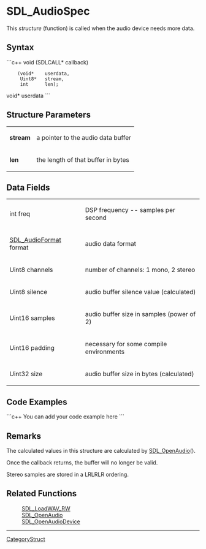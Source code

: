 <!-- pragma section-numbers off -->
<!-- pragma disable-camelcase -->

= SDL_AudioSpec =
This ''structure'' (function) is called when the audio device needs more data.


<!-- Remove this comment from the Struct page when creating page.  
To automatically show Data Fields content from this page on a function page place the following markup in the Remarks section of the related function(s), where structure is replaced by the actual structure name:
<<Include(SDL_structure, , , from="== Data Fields ==", to="== Code Examples ==")>> -->

== Syntax ==
```c++
void (SDLCALL* callback)
     (void*    userdata, 
      Uint8*   stream, 
      int      len);
void* userdata
```

== Structure Parameters ==
{|
|'''stream'''
|a pointer to the audio data buffer
|-
|'''len'''
|the length of that buffer in bytes
|}

== Data Fields ==
{|
|int freq
|DSP frequency -- samples per second
|-
|[[SDL_AudioFormat]] format
|audio data format
|-
|Uint8 channels
|number of channels: 1 mono, 2 stereo
|-
|Uint8 silence
|audio buffer silence value (calculated)
|-
|Uint16 samples
|audio buffer size in samples (power of 2)
|-
|Uint16 padding
|necessary for some compile environments
|-
|Uint32 size
|audio buffer size in bytes (calculated)
|}

== Code Examples ==
```c++
You can add your code example here
```

== Remarks ==
The calculated values in this structure are calculated by [[SDL_OpenAudio]]().

Once the callback returns, the buffer will no longer be valid.

Stereo samples are stored in a LRLRLR ordering.

== Related Functions ==
:[[SDL_LoadWAV_RW]]
:[[SDL_OpenAudio]]
:[[SDL_OpenAudioDevice]]

----
[[CategoryStruct]]
